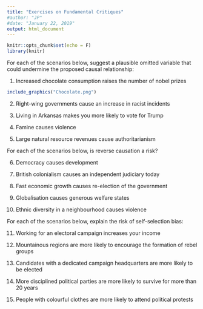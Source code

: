 ```yaml
---
title: "Exercises on Fundamental Critiques"
#author: "JP"
#date: "January 22, 2019"
output: html_document
---
```


```r
knitr::opts_chunk$set(echo = F)
library(knitr)
```

For each of the scenarios below, suggest a plausible omitted variable that could undermine the proposed causal relationship:

1. Increased chocolate consumption raises the number of nobel prizes

```r
include_graphics("Chocolate.png")
```

2. Right-wing governments cause an increase in racist incidents

3. Living in Arkansas makes you more likely to vote for Trump

4. Famine causes violence

5. Large natural resource revenues cause authoritarianism

For each of the scenarios below, is reverse causation a risk?

6. Democracy causes development

7. British colonialism causes an independent judiciary today

8. Fast economic growth causes re-election of the government

9. Globalisation causes generous welfare states

10. Ethnic diversity in a neighbourhood causes violence

For each of the scenarios below, explain the risk of self-selection bias:

11. Working for an electoral campaign increases your income

12. Mountainous regions are more likely to encourage the formation of rebel groups

13. Candidates with a dedicated campaign headquarters are more likely to be elected

14. More disciplined political parties are more likely to survive for more than 20 years

15. People with colourful clothes are more likely to attend political protests